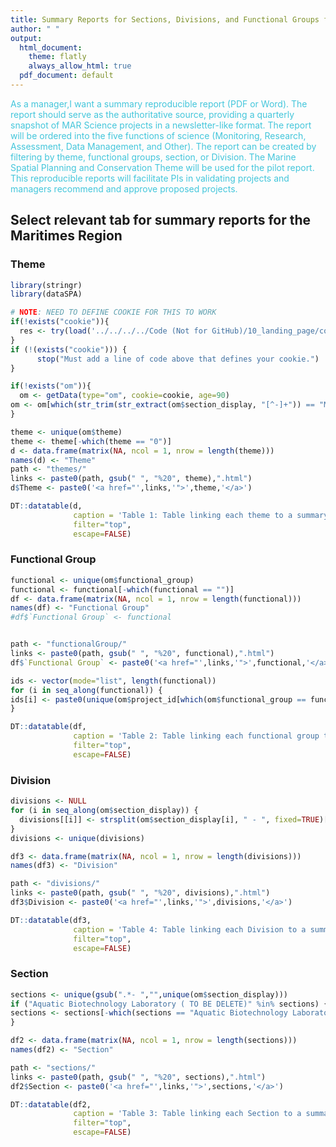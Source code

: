 ```yaml
---
title: Summary Reports for Sections, Divisions, and Functional Groups for the Maritimes Region.
author: " "
output:
  html_document:
    theme: flatly
    always_allow_html: true
  pdf_document: default
---
```


<span style="color:#43C6DB">As a manager,I want a summary reproducible report (PDF or Word). The report should serve as the authoritative source, providing a quarterly snapshot of MAR Science projects in a newsletter-like format.  The report will be ordered into the five functions of science (Monitoring, Research, Assessment, Data Management, and Other). The report can be created by filtering by theme, functional groups, section, or Division. The Marine Spatial Planning and Conservation Theme will be used for the pilot report. This reproducible reports will facilitate PIs in validating projects and managers recommend and approve proposed projects. </span>

## Select relevant tab for summary reports for the Maritimes Region {.tabset}

### Theme
```r
library(stringr)
library(dataSPA)

# NOTE: NEED TO DEFINE COOKIE FOR THIS TO WORK
if(!exists("cookie")){
  res <- try(load('../../../../Code (Not for GitHub)/10_landing_page/cookie'), silent=TRUE)
}
if (!(exists("cookie"))) {
      stop("Must add a line of code above that defines your cookie.")
}

if(!exists("om")){
  om <- getData(type="om", cookie=cookie, age=90)
om <- om[which(str_trim(str_extract(om$section_display, "[^-]+")) == "Maritimes"),] # Hard coded in for maritimes
}

theme <- unique(om$theme)
theme <- theme[-which(theme == "0")]
d <- data.frame(matrix(NA, ncol = 1, nrow = length(theme)))
names(d) <- "Theme"
path <- "themes/"
links <- paste0(path, gsub(" ", "%20", theme),".html")
d$Theme <- paste0('<a href="',links,'">',theme,'</a>')

DT::datatable(d,
              caption = 'Table 1: Table linking each theme to a summary report',
              filter="top",
              escape=FALSE)
```

### Functional Group

```r
functional <- unique(om$functional_group)
functional <- functional[-which(functional == "")]
df <- data.frame(matrix(NA, ncol = 1, nrow = length(functional)))
names(df) <- "Functional Group"
#df$`Functional Group` <- functional


path <- "functionalGroup/"
links <- paste0(path, gsub(" ", "%20", functional),".html")
df$`Functional Group` <- paste0('<a href="',links,'">',functional,'</a>')

ids <- vector(mode="list", length(functional))
for (i in seq_along(functional)) {
ids[i] <- paste0(unique(om$project_id[which(om$functional_group == functional[i])]), collapse=",")
}

DT::datatable(df,
              caption = 'Table 2: Table linking each functional group to a summary report',
              filter="top",
              escape=FALSE)
```



### Division

```r
divisions <- NULL
for (i in seq_along(om$section_display)) {
  divisions[[i]] <- strsplit(om$section_display[i], " - ", fixed=TRUE)[[1]][3]
}
divisions <- unique(divisions)

df3 <- data.frame(matrix(NA, ncol = 1, nrow = length(divisions)))
names(df3) <- "Division"

path <- "divisions/"
links <- paste0(path, gsub(" ", "%20", divisions),".html")
df3$Division <- paste0('<a href="',links,'">',divisions,'</a>')

DT::datatable(df3,
              caption = 'Table 4: Table linking each Division to a summary report',
              filter="top",
              escape=FALSE)
```


### Section

```r
sections <- unique(gsub(".*- ","",unique(om$section_display)))
if ("Aquatic Biotechnology Laboratory ( TO BE DELETE)" %in% sections) {
sections <- sections[-which(sections == "Aquatic Biotechnology Laboratory ( TO BE DELETE)")]
}

df2 <- data.frame(matrix(NA, ncol = 1, nrow = length(sections)))
names(df2) <- "Section"

path <- "sections/"
links <- paste0(path, gsub(" ", "%20", sections),".html")
df2$Section <- paste0('<a href="',links,'">',sections,'</a>')

DT::datatable(df2,
              caption = 'Table 3: Table linking each Section to a summary report',
              filter="top",
              escape=FALSE)

```


## {-}
